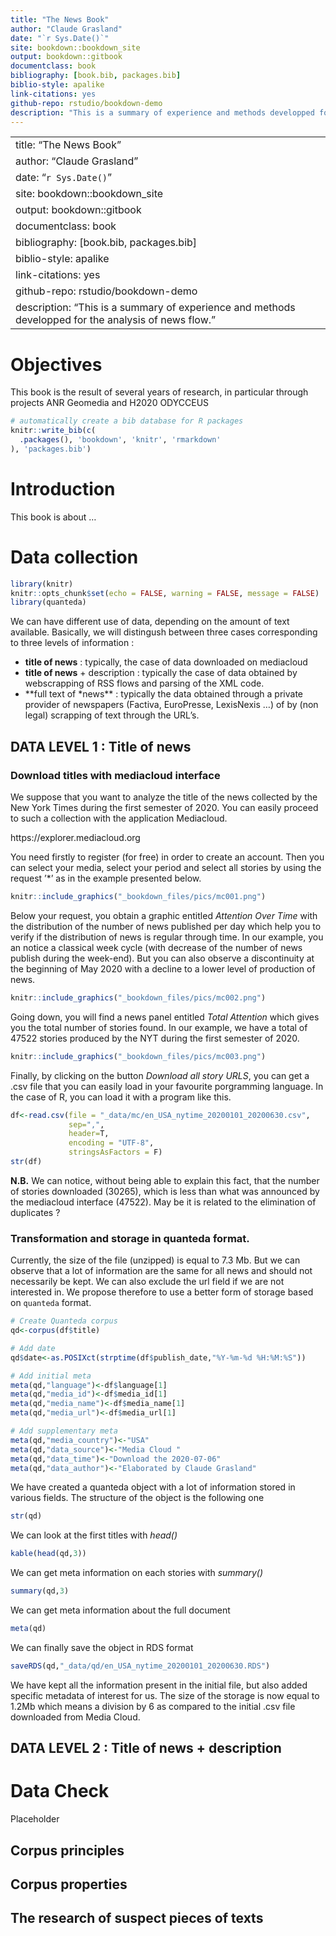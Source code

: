 ```yaml
--- 
title: "The News Book"
author: "Claude Grasland"
date: "`r Sys.Date()`"
site: bookdown::bookdown_site
output: bookdown::gitbook
documentclass: book
bibliography: [book.bib, packages.bib]
biblio-style: apalike
link-citations: yes
github-repo: rstudio/bookdown-demo
description: "This is a summary of experience and methods developped for the analysis of news flow."
---
```

--- 
title: "The News Book"
author: "Claude Grasland"
date: "`r Sys.Date()`"
site: bookdown::bookdown_site
output: bookdown::gitbook
documentclass: book
bibliography: [book.bib, packages.bib]
biblio-style: apalike
link-citations: yes
github-repo: rstudio/bookdown-demo
description: "This is a summary of experience and methods developped for the analysis of news flow."
---

# Objectives 

This book is the result of several years of research, in particular through  projects ANR Geomedia and H2020 ODYCCEUS


```r
# automatically create a bib database for R packages
knitr::write_bib(c(
  .packages(), 'bookdown', 'knitr', 'rmarkdown'
), 'packages.bib')
```

<!--chapter:end:index.Rmd-->

# Introduction {#intro}

This book is about ...

<!--chapter:end:01-intro.Rmd-->

# Data collection {#data_collect}

```r
library(knitr)
knitr::opts_chunk$set(echo = FALSE, warning = FALSE, message = FALSE)
library(quanteda)
```

We can have different use of data, depending on the amount of text available. Basically, we will distingush between three cases corresponding to three levels of information :

- **title of news** : typically, the case of data downloaded on mediacloud
- **title of news** + description : typically the case of data obtained by webscrapping of RSS flows and parsing of the XML code.
- **full text of *news** : typically the data obtained through a private provider of newspapers (Factiva, EuroPresse, LexisNexis ...) of by (non legal) scrapping of text through the URL's. 



## DATA LEVEL 1 : Title of news

### Download titles with mediacloud interface

We suppose that you want to analyze the title of the news collected by the New York Times during the first semester of 2020. You can easily proceed to such a collection with the application Mediacloud.

https://explorer.mediacloud.org

You need firstly to register (for free) in order to create an account. Then you can select your media, select your period and select all stories by using the request '*' as in the example presented below.

```r
knitr::include_graphics("_bookdown_files/pics/mc001.png")
```

Below your request, you obtain a graphic entitled *Attention Over Time* with the distribution of the number of news published per day which help you to verify if the distribution of news is regular through time. In our example, you an notice a classical week cycle (with decrease of the number of news publish during the week-end). But you can also observe a discontinuity at the beginning of May 2020 with a decline to a lower level of production of news. 

```r
knitr::include_graphics("_bookdown_files/pics/mc002.png")
```
Going down, you will find a news panel entitled *Total Attention* which gives you the total number of stories found. In our example, we have a total of 47522 stories produced by the NYT during the first semester of 2020. 

```r
knitr::include_graphics("_bookdown_files/pics/mc003.png")
```

Finally, by clicking on the button *Download all story URLS*, you can get a .csv file that you can easily load in your favourite porgramming language. In the case of R, you can load it with a program like this. 

```r
df<-read.csv(file = "_data/mc/en_USA_nytime_20200101_20200630.csv",
             sep=",",
             header=T,
             encoding = "UTF-8",
             stringsAsFactors = F)
str(df)
```
**N.B.** We can notice, without being able to explain this fact, that the number of stories downloaded (30265), which is less than what was announced by the mediacloud interface (47522). May be it is related to the elimination of duplicates ? 

### Transformation and storage in quanteda format.

Currently, the size of the file (unzipped) is equal to 7.3 Mb. But we can observe that a lot of information are the same for all news and should not necessarily be kept. We can also exclude the url field if we are not interested in. We propose therefore to use a better form of storage based on `quanteda` format.

```r
# Create Quanteda corpus
qd<-corpus(df$title)

# Add date
qd$date<-as.POSIXct(strptime(df$publish_date,"%Y-%m-%d %H:%M:%S"))

# Add initial meta
meta(qd,"language")<-df$language[1]
meta(qd,"media_id")<-df$media_id[1]
meta(qd,"media_name")<-df$media_name[1]
meta(qd,"media_url")<-df$media_url[1]

# Add supplementary meta
meta(qd,"media_country")<-"USA"
meta(qd,"data_source")<-"Media Cloud "
meta(qd,"data_time")<-"Download the 2020-07-06"
meta(qd,"data_author")<-"Elaborated by Claude Grasland"
```

We have created a quanteda object with a lot of information stored in various fields. The structure of the object is the following one

```r
str(qd)
```

We can look at the first titles with *head()*

```r
kable(head(qd,3))
```


We can get meta information on each stories with *summary()*

```r
summary(qd,3)
```

We can get meta information about the full document

```r
meta(qd)
```

We can finally save the object in RDS format

```r
saveRDS(qd,"_data/qd/en_USA_nytime_20200101_20200630.RDS")
```

We have kept all the information present in the initial file, but also added specific metadata of interest for us. The size of the storage is now equal to 1.2Mb which means a division by 6 as compared to the initial .csv file downloaded from Media Cloud. 



##  DATA LEVEL 2 : Title of news + description




<!--chapter:end:02-data-collection.Rmd-->


# Data Check {#data_check}

Placeholder


## Corpus principles
## Corpus properties
## The research of suspect pieces of texts

<!--chapter:end:03-data_check.Rmd-->


